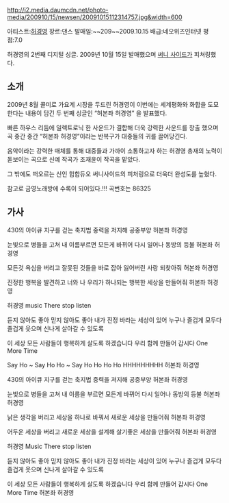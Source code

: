 http://i2.media.daumcdn.net/photo-media/200910/15/newsen/20091015112314757.jpg&width=600

아티스트:[[허경영]]
장르:댄스
발매일:~~209~~2009.10.15
배급:네오위즈인터넷
평점:7.0

허경영의 2번째 디지털 싱글.
2009년 10월 15일 발매했으며 [[써니 사이드]]가 피쳐링했다.

== 소개 ==
2009년 8월 콜미로 가요계 시장을 두드린 허경영이 이번에는 세계평화와 화합을 도모한다는 내용이 담긴 두 번째 싱글인 “허본좌 허경영” 을 발표했다.

빠른 하우스 리듬에 일렉트로닉 한 사운드가 결합해 더욱 강력한 사운드를 창출 했으며 곡 중간 중간 “허본좌 허경영”이라는 반복구가 대중들의 귀를 끌어당긴다. 

음악이라는 강력한 매체를 통해 대중들과 가까이 소통하고자 하는 허경영 총재의 노력이 돋보이는 곡으로 신예 작곡가 조재윤이 작곡을 맡았다. 

그 밖에도 떠오르는 신인 힙합듀오 써니사이드의 피처링으로 더욱더 완성도를 높혔다. 


참고로 금영노래방에 수록이 되어있다.!!!  곡번호는 86325




== 가사 ==

430의 아이큐
지구를 걷는 축지법
중력을 저지해 공중부양
허본좌 허경영

눈빛으로 병들을 고쳐
내 이름부르면 모든게 바뀌어
다시 일어나 동방의 등불
허본좌 허경영

모든것 욕심을 버리고
잘못된 것들을 바로 잡아
잃어버린 사랑 되찾아줘
허본좌 허경영

진정한 행복을 발견하고
너와 나 우리가 하나되는
행복한 세상을 만들어줘
허본좌 허경영

허경영 music
There stop listen

듣지 않아도 좋아
믿지 않아도 좋아
내가 진정 바라는 세상이 있어
누구나 즐겁게 모두다 즐겁게
웃으며 신나게 살아갈 수 있도록

이 세상 모든 사람들이 행복하게 살도록 하겠습니다
우리 함께 만들어 갑시다 One More Time

Say Ho ~ Say Ho Ho ~ Say Ho Ho Ho Ho HHHHHHHHH
허본좌 허경영

430의 아이큐
지구를 걷는 축지법
중력을 저지해 공중부양
허본좌 허경영

눈빛으로 병들을 고쳐
내 이름을 부르면 모든게 바뀌어
다시 일어나 동방의 등불
허본좌 허경영

낡은 생각을 버리고 
세상을 하나로 바꿔서
새로운 세상을 만들어줘
허본좌 허경영

어두운 세상을 버리고
새로운 세상을 설계해
살기좋은 세상을 만들어줘
허본좌 허경영

허경영 Music 
There stop listen

듣지 않아도 좋아
믿지 않아도 좋아
내가 진정 바라는 세상이 있어
누구나 즐겁게 모두다 즐겁게
웃으며 신나게 살아갈 수 있도록

이 세상 모든 사람들이 행복하게 살도록 하겠습니다
우리 함께 만들어 갑시다 One More Time
허본좌 허경영
